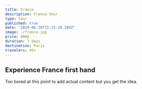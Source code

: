 ```yaml
---
title: France
description: France tour
type: tour
published: true
date: "2019-06-20T15:15:10.284Z"
image: ./france.jpg
price: 800$
duration: 7 days
destination: Paris
travelers: 45+
---
```


## Experience France first hand


<Box p={4} bg="#1d1d1d" color="white">
  Too bored at this point to add actual content but you get the idea.
</Box>
